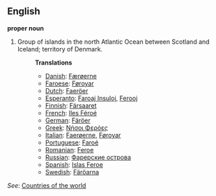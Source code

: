 ==English==

'''proper noun'''

# Group of islands in the north Atlantic Ocean between Scotland and Iceland; territory of Denmark.
#:'''Translations'''
#:*[[Danish]]: [[Færøerne]]
#:*[[Faroese]]: [[Føroyar]]
#:*[[Dutch]]: [[Faeröer]]
#:*[[Esperanto]]: [[Faroaj Insuloj]], [[Ferooj]]
#:*[[Finnish]]: [[Färsaaret]]
#:*[[French]]: [[Iles Féroé]]
#:*[[German]]: [[Färöer]]
#:*[[Greek]]: [[Νήσοι Φερόες]]
#:*[[Italian]]: [[Faerøerne]], [[Føroyar]]
#:*[[Portuguese]]: [[Faroé]]
#:*[[Romanian]]: [[Feroe]]
#:*[[Russian]]: [[Фарерские острова]]
#:*[[Spanish]]: [[Islas Feroe]]
#:*[[Swedish]]: [[Färöarna]]

''See'': [[Countries of the world]]